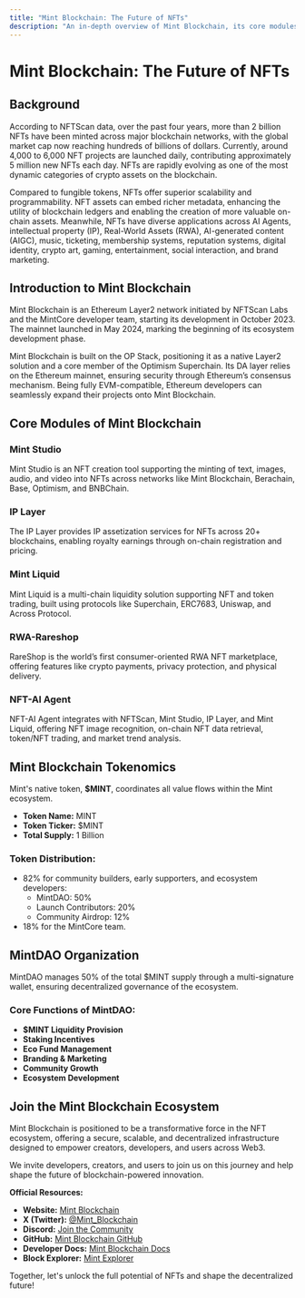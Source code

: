 ```yaml
---
title: "Mint Blockchain: The Future of NFTs"
description: "An in-depth overview of Mint Blockchain, its core modules, tokenomics, and vision for the NFT ecosystem."
---
```



# Mint Blockchain: The Future of NFTs

## Background

According to NFTScan data, over the past four years, more than 2 billion NFTs have been minted across major blockchain networks, with the global market cap now reaching hundreds of billions of dollars. Currently, around 4,000 to 6,000 NFT projects are launched daily, contributing approximately 5 million new NFTs each day. NFTs are rapidly evolving as one of the most dynamic categories of crypto assets on the blockchain.

Compared to fungible tokens, NFTs offer superior scalability and programmability. NFT assets can embed richer metadata, enhancing the utility of blockchain ledgers and enabling the creation of more valuable on-chain assets. Meanwhile, NFTs have diverse applications across AI Agents, intellectual property (IP), Real-World Assets (RWA), AI-generated content (AIGC), music, ticketing, membership systems, reputation systems, digital identity, crypto art, gaming, entertainment, social interaction, and brand marketing.

## Introduction to Mint Blockchain

Mint Blockchain is an Ethereum Layer2 network initiated by NFTScan Labs and the MintCore developer team, starting its development in October 2023. The mainnet launched in May 2024, marking the beginning of its ecosystem development phase.

Mint Blockchain is built on the OP Stack, positioning it as a native Layer2 solution and a core member of the Optimism Superchain. Its DA layer relies on the Ethereum mainnet, ensuring security through Ethereum’s consensus mechanism. Being fully EVM-compatible, Ethereum developers can seamlessly expand their projects onto Mint Blockchain. 

## Core Modules of Mint Blockchain

### Mint Studio

Mint Studio is an NFT creation tool supporting the minting of text, images, audio, and video into NFTs across networks like Mint Blockchain, Berachain, Base, Optimism, and BNBChain.

### IP Layer

The IP Layer provides IP assetization services for NFTs across 20+ blockchains, enabling royalty earnings through on-chain registration and pricing.

### Mint Liquid

Mint Liquid is a multi-chain liquidity solution supporting NFT and token trading, built using protocols like Superchain, ERC7683, Uniswap, and Across Protocol.

### RWA-Rareshop

RareShop is the world’s first consumer-oriented RWA NFT marketplace, offering features like crypto payments, privacy protection, and physical delivery.

### NFT-AI Agent

NFT-AI Agent integrates with NFTScan, Mint Studio, IP Layer, and Mint Liquid, offering NFT image recognition, on-chain NFT data retrieval, token/NFT trading, and market trend analysis.

## Mint Blockchain Tokenomics

Mint's native token, **$MINT**, coordinates all value flows within the Mint ecosystem.

- **Token Name:** MINT  
- **Token Ticker:** $MINT  
- **Total Supply:** 1 Billion  

### Token Distribution:

- 82% for community builders, early supporters, and ecosystem developers:  
  - MintDAO: 50%
  - Launch Contributors: 20%
  - Community Airdrop: 12%
- 18% for the MintCore team.

## MintDAO Organization

MintDAO manages 50% of the total $MINT supply through a multi-signature wallet, ensuring decentralized governance of the ecosystem.

### Core Functions of MintDAO:

- **$MINT Liquidity Provision**
- **Staking Incentives**
- **Eco Fund Management**
- **Branding & Marketing**
- **Community Growth**
- **Ecosystem Development**

## Join the Mint Blockchain Ecosystem

Mint Blockchain is positioned to be a transformative force in the NFT ecosystem, offering a secure, scalable, and decentralized infrastructure designed to empower creators, developers, and users across Web3.

We invite developers, creators, and users to join us on this journey and help shape the future of blockchain-powered innovation.

**Official Resources:**

- **Website:** [Mint Blockchain](https://mintchain.io)
- **X (Twitter):** [@Mint_Blockchain](https://x.com/Mint_Blockchain)
- **Discord:** [Join the Community](https://discord.com/invite/mint-blockchain)
- **GitHub:** [Mint Blockchain GitHub](https://github.com/Mint-Blockchain)
- **Developer Docs:** [Mint Blockchain Docs](https://docs.mintchain.io)
- **Block Explorer:** [Mint Explorer](https://explorer.mintchain.io)

Together, let's unlock the full potential of NFTs and shape the decentralized future!

